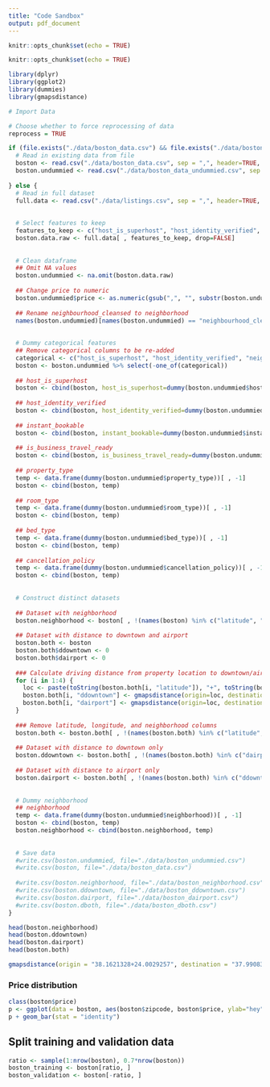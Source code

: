 ```yaml
---
title: "Code Sandbox"
output: pdf_document
---
```


```r
knitr::opts_chunk$set(echo = TRUE)
```

```r
knitr::opts_chunk$set(echo = TRUE)

library(dplyr)
library(ggplot2)
library(dummies)
library(gmapsdistance)
```

```r
# Import Data

# Choose whether to force reprocessing of data
reprocess = TRUE

if (file.exists("./data/boston_data.csv") && file.exists("./data/boston_data_undummied.csv") && !reprocess) {
  # Read in existing data from file
  boston <- read.csv("./data/boston_data.csv", sep = ",", header=TRUE, na.strings=c("", " ", "NA"))
  boston.undummied <- read.csv("./data/boston_data_undummied.csv", sep = ",", header=TRUE, na.strings=c("", " ", "NA"))
  
} else {
  # Read in full dataset
  full.data <- read.csv("./data/listings.csv", sep = ",", header=TRUE, na.strings=c("", " ", "NA"))
  
  
  # Select features to keep
  features_to_keep <- c("host_is_superhost", "host_identity_verified", "neighbourhood_cleansed", "property_type", "room_type", "accommodates", "bathrooms", "bedrooms", "beds", "bed_type", "price", "guests_included", "minimum_nights", "number_of_reviews", "instant_bookable", "is_business_travel_ready", "cancellation_policy", "latitude", "longitude")
  boston.data.raw <- full.data[ , features_to_keep, drop=FALSE]
  
  
  # Clean dataframe
  ## Omit NA values
  boston.undummied <- na.omit(boston.data.raw)
  
  ## Change price to numeric
  boston.undummied$price <- as.numeric(gsub(",", "", substr(boston.undummied$price, 2, length(boston.undummied$price) - 1)))
  
  ## Rename neighbourhood_cleansed to neighborhood
  names(boston.undummied)[names(boston.undummied) == "neighbourhood_cleansed"] <- "neighborhood"
  
  
  # Dummy categorical features
  ## Remove categorical columns to be re-added
  categorical <- c("host_is_superhost", "host_identity_verified", "neighborhood", "property_type", "room_type", "bed_type", "instant_bookable", "is_business_travel_ready", "cancellation_policy")
  boston <- boston.undummied %>% select(-one_of(categorical))
  
  ## host_is_superhost
  boston <- cbind(boston, host_is_superhost=dummy(boston.undummied$host_is_superhost, sep="_")[ , -1])
  
  ## host_identity_verified
  boston <- cbind(boston, host_identity_verified=dummy(boston.undummied$host_identity_verified, sep="_")[ , -1])
  
  ## instant_bookable
  boston <- cbind(boston, instant_bookable=dummy(boston.undummied$instant_bookable, sep="_")[ , -1])
  
  ## is_business_travel_ready
  boston <- cbind(boston, is_business_travel_ready=dummy(boston.undummied$is_business_travel_ready, sep="_")[ , -1])
  
  ## property_type
  temp <- data.frame(dummy(boston.undummied$property_type))[ , -1]
  boston <- cbind(boston, temp)
  
  ## room_type
  temp <- data.frame(dummy(boston.undummied$room_type))[ , -1]
  boston <- cbind(boston, temp)
  
  ## bed_type
  temp <- data.frame(dummy(boston.undummied$bed_type))[ , -1]
  boston <- cbind(boston, temp)
  
  ## cancellation_policy
  temp <- data.frame(dummy(boston.undummied$cancellation_policy))[ , -1]
  boston <- cbind(boston, temp)
  
  
  # Construct distinct datasets
  
  ## Dataset with neighborhood
  boston.neighborhood <- boston[ , !(names(boston) %in% c("latitude", "longitude"))]
  
  ## Dataset with distance to downtown and airport
  boston.both <- boston
  boston.both$ddowntown <- 0
  boston.both$dairport <- 0
  
  ### Calculate driving distance from property location to downtown/airport
  for (i in 1:4) {
    loc <- paste(toString(boston.both[i, "latitude"]), "+", toString(boston.both[i, "longitude"]), sep="")
    boston.both[i, "ddowntown"] <- gmapsdistance(origin=loc, destination="42.3555925+-71.0624982", mode="driving")
    boston.both[i, "dairport"] <- gmapsdistance(origin=loc, destination="42.3656171+-71.0117542", mode="driving")
  }
  
  ### Remove latitude, longitude, and neighborhood columns
  boston.both <- boston.both[ , !(names(boston.both) %in% c("latitude", "longitude", "neighborhood"))]
  
  ## Dataset with distance to downtown only
  boston.ddowntown <- boston.both[ , !(names(boston.both) %in% c("dairport"))]
  
  ## Dataset with distance to airport only
  boston.dairport <- boston.both[ , !(names(boston.both) %in% c("ddowntown"))]
  
  
  # Dummy neighborhood 
  ## neighborhood
  temp <- data.frame(dummy(boston.undummied$neighborhood))[ , -1]
  boston <- cbind(boston, temp)
  boston.neighborhood <- cbind(boston.neighborhood, temp)
  
  
  # Save data
  #write.csv(boston.undummied, file="./data/boston_undummied.csv")
  #write.csv(boston, file="./data/boston_data.csv")
  
  #write.csv(boston.neighborhood, file="./data/boston_neighborhood.csv")
  #write.csv(boston.ddowntown, file="./data/boston_ddowntown.csv")
  #write.csv(boston.dairport, file="./data/boston_dairport.csv")
  #write.csv(boston.dboth, file="./data/boston_dboth.csv")
}
```




```r
head(boston.neighborhood)
head(boston.ddowntown)
head(boston.dairport)
head(boston.both)

```


```r

gmapsdistance(origin = "38.1621328+24.0029257", destination = "37.9908372+23.7383394", mode = "walking")


```



### Price distribution
```r
class(boston$price)
p <- ggplot(data = boston, aes(boston$zipcode, boston$price, ylab="hey"))
p + geom_bar(stat = "identity")
```

## Split training and validation data
```r
ratio <- sample(1:nrow(boston), 0.7*nrow(boston))
boston_training <- boston[ratio, ]
boston_validation <- boston[-ratio, ]
```











